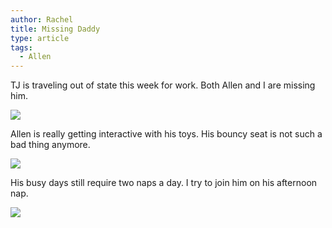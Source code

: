 ```yaml
---
author: Rachel
title: Missing Daddy
type: article
tags:
  - Allen
---
```


TJ is traveling out of state this week for work. Both Allen and I are missing him.

![](/myblogpics/lovemydaddy.JPG)

Allen is really getting interactive with his toys. His bouncy seat is not such a bad thing anymore.

![](/myblogpics/bouncyfun.JPG)

His busy days still require two naps a day. I try to join him on his afternoon nap.

![](/myblogpics/takinganap.JPG)
